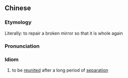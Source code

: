 ==Chinese==
{{zh-forms|s=破镜重圆|type=22}}

===Etymology===
Literally: to repair a broken mirror so that it is whole again

===Pronunciation===
{{zh-pron
|m=pòjìngchóngyuán
|c=po3 geng3 cung4 jyun4
|cat=id
}}

===Idiom===
{{zh-idiom}}

# to be [[reunite]]d after a long period of [[separation]] {{gloss|said of a couple}}